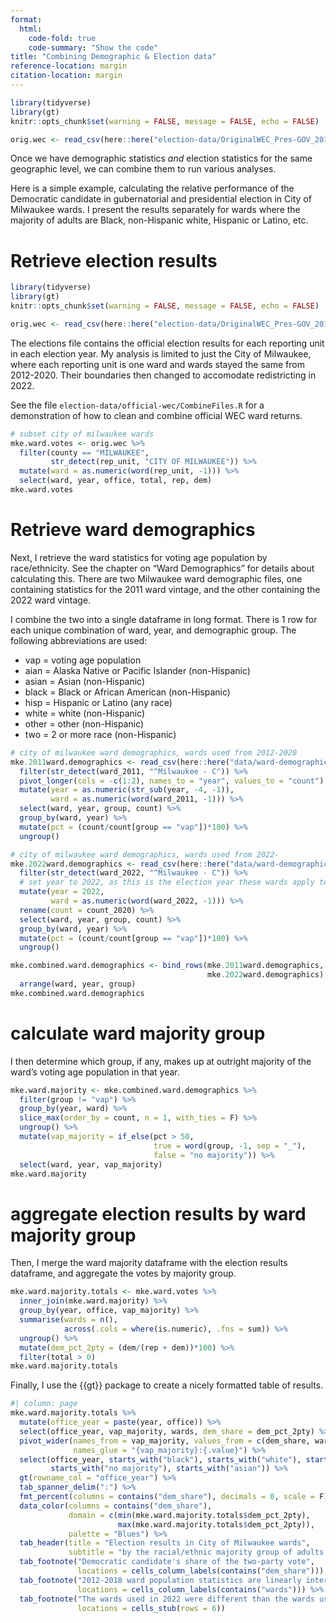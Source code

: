 ```yaml
---
format: 
  html:
    code-fold: true
    code-summary: "Show the code"
title: "Combining Demographic & Election data"
reference-location: margin
citation-location: margin
---
```


```r
library(tidyverse)
library(gt)
knitr::opts_chunk$set(warning = FALSE, message = FALSE, echo = FALSE)

orig.wec <- read_csv(here::here("election-data/OriginalWEC_Pres-GOV_2012-2022_ReportingUnits.csv"))
```

Once we have demographic statistics *and* election statistics for the same geographic level, we can combine them to run various analyses.

Here is a simple example, calculating the relative performance of the Democratic candidate in gubernatorial and presidential election in City of Milwaukee wards. I present the results separately for wards where the majority of adults are Black, non-Hispanic white, Hispanic or Latino, etc.

# Retrieve election results

```r
library(tidyverse)
library(gt)
knitr::opts_chunk$set(warning = FALSE, message = FALSE, echo = FALSE)

orig.wec <- read_csv(here::here("election-data/OriginalWEC_Pres-GOV_2012-2022_ReportingUnits.csv"))
```

The elections file contains the official election results for each reporting unit in each election year. My analysis is limited to just the City of Milwaukee, where each reporting unit is one ward and wards stayed the same from 2012-2020. Their boundaries then changed to accomodate redistricting in 2022.

See the file `election-data/official-wec/CombineFiles.R` for a demonstration of how to clean and combine official WEC ward returns.

```r
# subset city of milwaukee wards
mke.ward.votes <- orig.wec %>%
  filter(county == "MILWAUKEE",
         str_detect(rep_unit, "CITY OF MILWAUKEE")) %>%
  mutate(ward = as.numeric(word(rep_unit, -1))) %>%
  select(ward, year, office, total, rep, dem)
mke.ward.votes
```

# Retrieve ward demographics

Next, I retrieve the ward statistics for voting age population by race/ethnicity. See the chapter on "Ward Demographics" for details about calculating this. There are two Milwaukee ward demographic files, one containing statistics for the 2011 ward vintage, and the other containing the 2022 ward vintage.

I combine the two into a single dataframe in long format. There is 1 row for each unique combination of ward, year, and demographic group. The following abbreviations are used:

* vap = voting age population
* aian = Alaska Native or Pacific Islander (non-Hispanic)
* asian = Asian (non-Hispanic)
* black = Black or African American (non-Hispanic)
* hisp = Hispanic or Latino (any race)
* white = white (non-Hispanic)
* other = other (non-Hispanic)
* two = 2 or more race (non-Hispanic)

```r
# city of milwaukee ward demographics, wards used from 2012-2020
mke.2011ward.demographics <- read_csv(here::here("data/ward-demographics/Wards2011_VAP_2010to2020.csv")) %>%
  filter(str_detect(ward_2011, "^Milwaukee - C")) %>%
  pivot_longer(cols = -c(1:2), names_to = "year", values_to = "count") %>%
  mutate(year = as.numeric(str_sub(year, -4, -1)),
         ward = as.numeric(word(ward_2011, -1))) %>%
  select(ward, year, group, count) %>%
  group_by(ward, year) %>%
  mutate(pct = (count/count[group == "vap"])*100) %>%
  ungroup()

# city of milwaukee ward demographics, wards used from 2022-
mke.2022ward.demographics <- read_csv(here::here("data/ward-demographics/Wards2022_VAP_2020.csv")) %>%
  filter(str_detect(ward_2022, "^Milwaukee - C")) %>%
  # set year to 2022, as this is the election year these wards apply to
  mutate(year = 2022,
         ward = as.numeric(word(ward_2022, -1))) %>%
  rename(count = count_2020) %>%
  select(ward, year, group, count) %>%
  group_by(ward, year) %>%
  mutate(pct = (count/count[group == "vap"])*100) %>%
  ungroup()

mke.combined.ward.demographics <- bind_rows(mke.2011ward.demographics,
                                            mke.2022ward.demographics) %>%
  arrange(ward, year, group)
mke.combined.ward.demographics
```

# calculate ward majority group

I then determine which group, if any, makes up at outright majority of the ward's voting age population in that year.

```r
mke.ward.majority <- mke.combined.ward.demographics %>%
  filter(group != "vap") %>%
  group_by(year, ward) %>%
  slice_max(order_by = count, n = 1, with_ties = F) %>%
  ungroup() %>%
  mutate(vap_majority = if_else(pct > 50,
                                true = word(group, -1, sep = "_"),
                                false = "no majority")) %>%
  select(ward, year, vap_majority)
mke.ward.majority
```

# aggregate election results by ward majority group

Then, I merge the ward majority dataframe with the election results dataframe, and aggregate the votes by majority group.

```r
mke.ward.majority.totals <- mke.ward.votes %>%
  inner_join(mke.ward.majority) %>%
  group_by(year, office, vap_majority) %>%
  summarise(wards = n(),
            across(.cols = where(is.numeric), .fns = sum)) %>%
  ungroup() %>%
  mutate(dem_pct_2pty = (dem/(rep + dem))*100) %>%
  filter(total > 0)
mke.ward.majority.totals
```

Finally, I use the {{gt}} package to create a nicely formatted table of results.

```r
#| column: page
mke.ward.majority.totals %>%
  mutate(office_year = paste(year, office)) %>%
  select(office_year, vap_majority, wards, dem_share = dem_pct_2pty) %>%
  pivot_wider(names_from = vap_majority, values_from = c(dem_share, wards),
              names_glue = "{vap_majority}:{.value}") %>%
  select(office_year, starts_with("black"), starts_with("white"), starts_with("hisp"),
         starts_with("no majority"), starts_with("asian")) %>%
  gt(rowname_col = "office_year") %>%
  tab_spanner_delim(":") %>%
  fmt_percent(columns = contains("dem_share"), decimals = 0, scale = F) %>%
  data_color(columns = contains("dem_share"), 
             domain = c(min(mke.ward.majority.totals$dem_pct_2pty),
                        max(mke.ward.majority.totals$dem_pct_2pty)),
             palette = "Blues") %>%
  tab_header(title = "Election results in City of Milwaukee wards",
             subtitle = "by the racial/ethnic majority group of adults in each ward") %>%
  tab_footnote("Democratic candidate's share of the two-party vote",
               locations = cells_column_labels(contains("dem_share"))) %>%
  tab_footnote("2012-2018 ward population statistics are linearly interpolated using 2010 and 2020 census data. 2020 and 2022 statistics both use 2020 census data.",
               locations = cells_column_labels(contains("wards"))) %>%
  tab_footnote("The wards used in 2022 were different than the wards used from 2012-2020.",
               locations = cells_stub(rows = 6))
```
